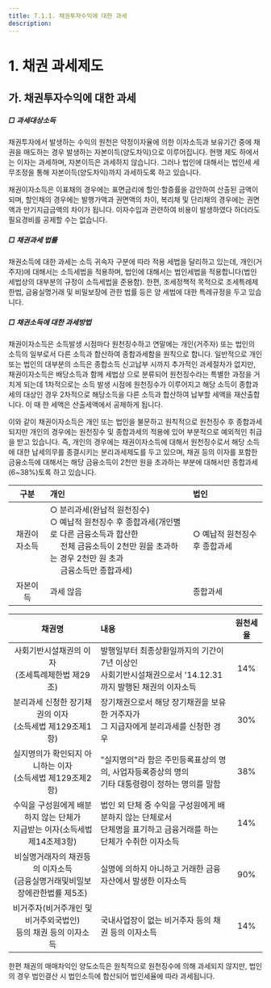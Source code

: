 ```yaml
---
title: 7.1.1. 채권투자수익에 대한 과세
description:
---
```

# 1. 채권 과세제도

## 가. 채권투자수익에 대한 과세

##### □ 과세대상소득

채권투자에서 발생하는 수익의 원천은 약정이자율에 의한 이자소득과 보유기간 중에 채권을 매도하는 경우 발생하는 자본이득(양도차익)으로 이루어집니다. 현행 제도 하에서는 이자는 과세하며, 자본이득은 과세하지 않습니다. 그러나 법인에 대해서는 법인세 세무조정을 통해 자본이득(양도차익)까지 과세하도록 하고 있습니다<GTooltipIcon desc="국내 금융업자 및 보험업자의 경우 이자소득 및 양도차익에 대하여 0.5%의 교육세를 추가 납부(ʼ15.3월부터 공익신탁의 수익금은 비과세). 교육세의 납부는 원천징수가 아닌 신고납부이며 5.31일(1분기), 8.31일(2분기), 11.30일(3분기) 및 다음 연도 2월 말일(4분기)까지 해당기간의 세액을 신고 및 납부" severity="info"/>.

채권이자소득은 이표채의 경우에는 표면금리에 할인·할증률을 감안하여 산출된 금액이 되며, 할인채의 경우에는 발행가액과 권면액의 차이, 복리채 및 단리채의 경우에는 권면액과 만기지급금액의 차이가 됩니다. 이자수입과 관련하여 비용이 발생하였다 하더라도 필요경비를 공제할 수는 없습니다. 

##### □ 채권과세 법률

채권소득에 대한 과세는 소득 귀속자 구분에 따라 적용 세법을 달리하고 있는데, 개인(거주자)에 대해서는 소득세법을 적용하며, 법인에 대해서는 법인세법을 적용합니다(법인세법상의 대부분의 규정이 소득세법을 준용함). 한편, 조세정책적 목적으로 조세특례제한법, 금융실명거래 및 비밀보장에 관한 법률 등은 양 세법에 대한 특례규정을 두고 있습니다. 

##### □ 채권소득에 대한 과세방법

채권이자소득은 소득발생 시점마다 원천징수하고 연말에는 개인(거주자) 또는 법인의 소득의 일부로서 다른 소득과 합산하여 종합과세함을 원칙으로 합니다. 일반적으로 개인 또는 법인의 대부분의 소득은 종합소득 신고납부 시까지 추가적인 과세절차가 없지만, 채권이자소득은 배당소득과 함께 세법상 <GTooltip label="금융소득" desc="금융소득이란 금융자산의 저축 또는 투자에 대한 대가를 말함. 이자소득은 예금, 적금 및 예탁금 등의 이자 및 국공채, 금융채 및 회사채 등에서 발생하는 이자와 할인액을 말하며, 배당소득은 주식 및 출자금에서 발생하는 이익 또는 잉여금의 분배금을 말함"/>으로 분류되어 원천징수라는 특별한 과정을 거치게 되는데 1차적으로는 소득 발생 시점에 원천징수가 이루어지고 해당 소득이 종합과세의 대상인 경우 2차적으로 해당소득을 다른 소득과 합산하여 납부할 세액을 재산출합니다. 이 때 <GTooltip label="원천징수" desc="원천징수는 과세완결성 여부에 따라 구분할 수 있는데, 이와 같이 종합과세의 적용을 받는 채권이자소득에 대한 원천징수를 예납적 원천징수라고 함"/>한 세액은 산출세액에서 공제하게 됩니다. 

이와 같이 채권이자소득은 개인 또는 법인을 불문하고 원칙적으로 원천징수 후 종합과세 되지만 개인의 경우에는 원천징수 및 종합과세의 적용에 있어 부분적으로 예외적인 취급을 받고 있습니다. 즉, 개인의 경우에는 채권이자소득에 대해서 원천징수로서 해당 소득에 대한 납세의무를 종결시키는 분리과세<GTooltipIcon desc="이와 같이 원천징수로서 납세의무를 종결시키는 방법을 완납적 원천징수라고 하여 다른 일반적 원천징수방법인 예납적 원천징수와 구분하고 있음" severity="info"/>제도를 두고 있으며, 채권 등의 이자를 포함한 금융소득에 대해서는 해당 금융소득이 2천만 원을 초과하는 부분에 대해서만 종합과세(6~38%)토록 하고 있습니다. 

<GCallout severity="warn" title="채권소득에 대한 과세">
<GCenterImg src="/bm/710_1_tab.jpg" caption="채권소득에 대한 과세"/>

|구분|개인|법인|
|:--:|:--|:---|
|채권이자소득|○ 분리과세(완납적 원천징수)<br/>○ 예납적 원천징수 후 종합과세(개인별로 다른 금융소득과 합산한<br/>　 전체 금융소득이 2천만 원을 초과하는 경우 2천만 원 초과<br/>　 금융소득만 종합과세)|○ 예납적 원천징수 후 종합과세|
|자본이득|과세 않음|종합과세|

</GCallout>

<GCallout severity="warn" title="분리과세 대상 채권이자소득">

|채권명|내용|원천세율|
|:---:|:---|:------:|
|사회기반시설채권의 이자<br/>(조세특례제한법 제29조)|발행일부터 최종상환일까지의 기간이 7년 이상인<br/>사회기반시설채권으로서 '14.12.31까지 발행된 채권의 이자소득|14%|
|분리과세 신청한 장기채권의 이자<br/>(소득세법 제129조제1항)|장기채권<GTooltipIcon desc="해당채권의 발행일부터 최종상환일까지의 기간(채권의 발행일부터 원금 전부를 일시에 상환하기로 약정한 날까지의 기간)이 10년 이상인 채권 등을 말함(소득세법 시행령 제187조제1항). 이와 같은 선택적 분리과세 적용대상인 장기채권은 ʼ01.1.1일 이후 최초로 발생하여 지급하는 소득분부터 적용됨(소득세법부칙ʼ99.12.28, 법률 제6051호 제2조)" severity="info"/>으로서 해당 장기채권을 보유한 거주자가<br/>그 지급자에게 분리과세를 신청<GTooltipIcon desc="장기채권의 이자에 대해 분리과세를 적용받고자 하는 자는 이자소득의 수입시기까지 장기채권 이자소득 분리과세신청서를 해당 이자 등의 지급자에게 제출하여야 함" severity="info"/>한 경우|30%|
|실지명의가 확인되지 아니하는 이자<GTooltipIcon desc="금융실명거래 및 비밀보장에관한 법률 제5조의 규정이 적용되는 경우에는 동 조에서 정한 세율을 적용함" severity="info"/><br/>(소득세법 제129조제2항)|"실지명의"라 함은 주민등록표상의 명의, 사업자등록증상의 명의<br/>기타 대통령령이 정하는 명의를 말함|38%|
|수익을 구성원에게 배분하지 않는 단체가<br/>지급받는 이자(소득세법 제14조제3항)|법인 외 단체 중 수익을 구성원에게 배분하지 않는 단체로서<br/>단체명을 표기하고 금융거래를 하는 단체가 수취한 이자소득|14%|
|비실명거래자의 채권등의 이자소득<br/>(금융실명거래및비밀보장에관한법률 제5조)|실명에 의하지 아니하고 거래한 금융자산에서 발생한 이자소득|90%|
|비거주자(비거주개인 및 비거주외국법인)<br/>등의 채권 등의 이자소득|국내사업장이 없는 비거주자 등의 채권 등의 이자소득|14%<GTooltipIcon desc="국내 세법상의 세율보다 낮은 제한세율이 적용되는 조세조약체결국의 비거주자에 대해서는 해당 제한세율을 적용함" severity="info"/>|

</GCallout>

한편 채권의 매매차익인 양도소득은 원칙적으로 원천징수에 의해 과세되지 않지만, 법인의 경우 법인결산 시 법인소득에 합산되어 법인세율에 따라 과세됩니다.

